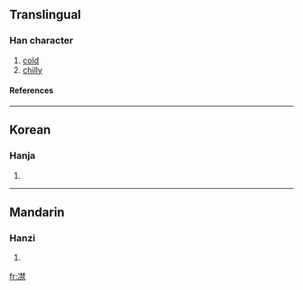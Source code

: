 ==Translingual==
===Han character===
{{Han char|rad=冫|as=13|sn=15|four=|canj=戈一木木火 (IMDDF)}}
# [[cold]]
# [[chilly]]
====References====
{{Han ref|kx=0133.420|dkj=01716|dj=0298.230|hdz=10301.040|uh=51DA|ud=20954}}
----
==Korean==
===Hanja===
{{ko-hanja|hangeul=금|rv=geum|mr=kŭm}}
# {{defn|Korean}}
----
==Mandarin==
===Hanzi===
{{cmn-hanzi|pin=[[jìn]] (jin4)|wg=chin<sup>4</sup>}}
# {{defn|Mandarin}}

[[fr:凚]]